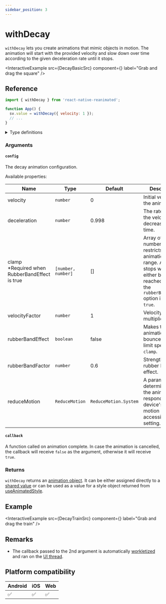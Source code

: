 ```yaml
---
sidebar_position: 3
---
```


# withDecay

`withDecay` lets you create animations that mimic objects in motion. The animation will start with the provided velocity and slow down over time according to the given deceleration rate until it stops.


<InteractiveExample
  src={DecayBasicSrc}
  component={<DecayBasic />}
  label="Grab and drag the square"
/>

## Reference

```javascript
import { withDecay } from 'react-native-reanimated';

function App() {
  sv.value = withDecay({ velocity: 1 });
  // ...
}
```

<details>
<summary>Type definitions</summary>

```typescript
type AnimatableValue = number | string | number[];

interface WithDecayConfig {
  deceleration?: number;
  velocity?: number;
  clamp?: [number, number];
  velocityFactor?: number;
  rubberBandEffect?: boolean;
  rubberBandFactor?: number;
  reduceMotion?: ReduceMotion;
}

function withDecay(
  userConfig: WithDecayConfig,
  callback?: (finished?: boolean, current?: AnimatableValue) => void
): number;

enum ReduceMotion {
  System = 'system',
  Always = 'always',
  Never = 'never',
}
```

</details>

### Arguments

#### `config`

The decay animation configuration.

Available properties:

| Name                                                                               | Type               | Default               | Description                                                                                                                                                 |
| ---------------------------------------------------------------------------------- | ------------------ | --------------------- | ----------------------------------------------------------------------------------------------------------------------------------------------------------- |
| velocity <Optional />                                                              | `number`           | 0                     | Initial velocity of the animation.                                                                                                                          |
| deceleration <Optional />                                                          | `number`           | 0.998                 | The rate at which the velocity decreases over time.                                                                                                         |
| clamp <Optional footnote={true} /> <br /> \*Required when RubberBandEffect is true | `[number, number]` | []                    | Array of two numbers which restricts animation's range. Animation stops when either bound is reached unless the `rubberBandEffect` option is set to `true`. |
| velocityFactor <Optional />                                                        | `number`           | 1                     | Velocity multiplier.                                                                                                                                        |
| rubberBandEffect <Optional />                                                      | `boolean`          | false                 | Makes the animation bounce over the limit specified in `clamp`.                                                                                             |
| rubberBandFactor <Optional />                                                      | `number`           | 0.6                   | Strength of the rubber band effect.                                                                                                                         |
| reduceMotion <Optional />                                                          | `ReduceMotion`     | `ReduceMotion.System` | A parameter that determines how the animation responds to the device's reduced motion accessibility setting.                                                |

#### `callback` <Optional />

A function called on animation complete. In case the animation is cancelled, the callback will receive `false` as the argument, otherwise it will receive `true`.

### Returns

`withDecay` returns an [animation object](/docs/fundamentals/glossary#animation-object). It can be either assigned directly to a [shared value](/docs/fundamentals/glossary#shared-value) or can be used as a value for a style object returned from [useAnimatedStyle](/docs/core/useAnimatedStyle).

## Example


<InteractiveExample
  src={DecayTrainSrc}
  component={<DecayTrain />}
  label="Grab and drag the train"
/>

## Remarks

- The callback passed to the 2nd argument is automatically [workletized](/docs/fundamentals/glossary#to-workletize) and ran on the [UI thread](/docs/fundamentals/glossary#ui-thread).

## Platform compatibility

<div className="compatibility">

| Android | iOS | Web |
| ------- | --- | --- |
| ✅      | ✅  | ✅  |

</div>

